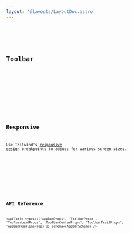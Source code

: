 ```yaml
---
layout: '@layouts/LayoutDoc.astro'
---
```





<Preview client:load>
  <Fragment slot="preview">
    <Example />
  </Fragment>
  <Fragment slot="code">
    <Code code={ExampleRaw} lang="tsx" />
  </Fragment>
</Preview>

## Toolbar

<Preview client:load>
  <Fragment slot="preview">
    <ExampleToolbar />
  </Fragment>
  <Fragment slot="code">
    <Code code={ExampleToolbarRaw} lang="tsx" />
  </Fragment>
</Preview>

## Responsive

Use Tailwind's [responsive design](https://tailwindcss.com/docs/responsive-design) breakpoints to adjust for various screen sizes.

<Preview client:load>
  <Fragment slot="preview">
    <ExampleResponsive client:load />
  </Fragment>
  <Fragment slot="code">
    <Code code={ExampleResponsiveRaw} lang="tsx" />
  </Fragment>
</Preview>

## API Reference

<ApiTable
  types={['AppBarProps', 'ToolBarProps', 'ToolbarLeadProps', 'ToolbarCenterProps', 'ToolbarTrailProps', 'AppBarHeadlineProps']}
  schema={AppBarSchema}
/>
